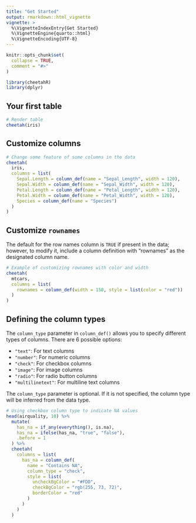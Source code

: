```yaml
---
title: "Get Started"
output: rmarkdown::html_vignette
vignette: >
  %\VignetteIndexEntry{Get Started}
  %\VignetteEngine{quarto::html}
  %\VignetteEncoding{UTF-8}
---
```


```r
knitr::opts_chunk$set(
  collapse = TRUE,
  comment = "#>"
)
```

```r
library(cheetahR)
library(dplyr)
```

## Your first table

```r
# Render table
cheetah(iris)
```

## Customize columns

```r
# Change some feature of some columns in the data
cheetah(
  iris,
  columns = list(
    Sepal.Length = column_def(name = "Sepal_Length", width = 120),
    Sepal.Width = column_def(name = "Sepal_Width", width = 120),
    Petal.Length = column_def(name = "Petal_Length", width = 120),
    Petal.Width = column_def(name = "Petal_Width", width = 120),
    Species = column_def(name = "Species")
  )
)
```

## Customize `rownames`

The default for the row names column is `TRUE` if present in the data; however, to modify it, include a column definition with "rownames" as the designated column name.

```r
# Example of customizing rownames with color and width
cheetah(
  mtcars,
  columns = list(
    rownames = column_def(width = 150, style = list(color = "red"))
  )
)
```

## Defining the column types

The `column_type` parameter in `column_def()` allows you to specify different types of columns. There are 6 possible options:

- `"text"`: For text columns
- `"number"`: For numeric columns
- `"check"`: For checkbox columns
- `"image"`: For image columns
- `"radio"`: For radio button columns
- `"multilinetext"`: For multiline text columns

The `column_type` parameter is optional. If it is not specified, the column type will be inferred from the data type.

```r
# Using checkbox column type to indicate NA values
head(airquality, 10) %>%
  mutate(
    has_na = if_any(everything(), is.na),
    has_na = ifelse(has_na, "true", "false"),
    .before = 1
  ) %>%
  cheetah(
    columns = list(
      has_na = column_def(
        name = "Contains NA",
        column_type = "check",
        style = list(
          uncheckBgColor = "#FDD",
          checkBgColor = "rgb(255, 73, 72)",
          borderColor = "red"
        )
      )
    )
  )
```
